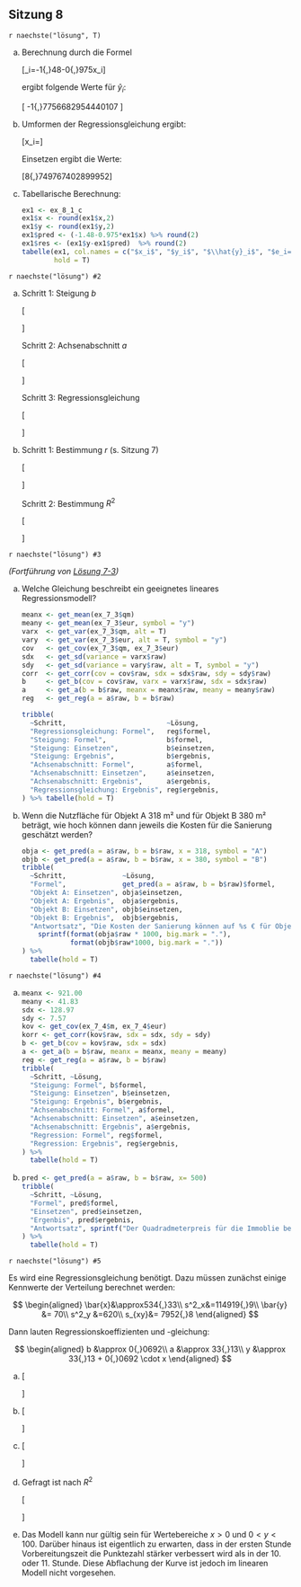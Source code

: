 ## Sitzung 8 {-}

`r naechste("lösung", T)`

a) Berechnung durch die Formel

    \[\hat{y}_i=-1{,}48-0{,}975\cdot x_i\]

    ergibt folgende Werte für $\hat{y}_i$:

    \[ -1{,}77\quad16{,}56\quad11{,}68\quad15{,}29\quad-30{,}54\quad-26{,}44\quad34{,}01\quad24{,}07 \]

b) Umformen der Regressionsgleichung ergibt:

    \[x_i=\frac{\hat{y}_i+1,48}{-0,975}\]

    Einsetzen ergibt die Werte:

    \[8{,}74\quad-16{,}9\quad49{,}76\quad8{,}74\quad60{,}02\quad54{,}89\quad18{,}99\quad-1{,}52\]

c) Tabellarische Berechnung:

    ```r
    ex1 <- ex_8_1_c
    ex1$x <- round(ex1$x,2)
    ex1$y <- round(ex1$y,2)
    ex1$pred <- (-1.48-0.975*ex1$x) %>% round(2)
    ex1$res <- (ex1$y-ex1$pred)  %>% round(2)
    tabelle(ex1, col.names = c("$x_i$", "$y_i$", "$\\hat{y}_i$", "$e_i=y_i-\\hat{y}_i$"),
            hold = T)
    ```

`r naechste("lösung") #2`

a) Schritt 1: Steigung $b$

    \[\begin{aligned}
    b&=\frac{s_{xy}}{s^2_x}\\
     &=\frac{869{,}83}{1080{,}94}\\
     &\approx0{,}81
    \end{aligned}\]

    Schritt 2: Achsenabschnitt $a$

    \[\begin{aligned}
    a&=\bar{y}-b\cdot\bar{x}\\
    &\approx 156{,}7-0{,}805\cdot157{,}5\\
    &\approx 29{,}91
    \end{aligned}\]

    Schritt 3: Regressionsgleichung

    \[\begin{aligned}
    y&=a+b\cdot x\\
    y&\approx 29{,}91 + 0{,}805 \cdot x
    \end{aligned}\]

b) Schritt 1: Bestimmung $r$ (s. Sitzung 7)

    \[\begin{aligned}
    r&=\frac{s_{xy}}{s_x\cdot s_y}\\
    &\approx\frac{869{,}83}{\sqrt{1080{,}94}\cdot\sqrt{884{,}46}}\\
    &\approx0{,}89
    \end{aligned}\]

    Schritt 2: Bestimmung $R^2$

    \[\begin{aligned}
    R^2&=r^2 \quad \textrm{(für lineare Regression)}\\
    &\approx 0{,}89^2\\
    &\approx0{,}79
    \end{aligned}\]

`r naechste("lösung") #3`

*(Fortführung von [Lösung 7-3](#loesung-7-3))*

a) Welche Gleichung beschreibt ein geeignetes lineares Regressionsmodell?

    ```r
    meanx <- get_mean(ex_7_3$qm)
    meany <- get_mean(ex_7_3$eur, symbol = "y")
    varx  <- get_var(ex_7_3$qm, alt = T)
    vary  <- get_var(ex_7_3$eur, alt = T, symbol = "y")
    cov   <- get_cov(ex_7_3$qm, ex_7_3$eur)
    sdx   <- get_sd(variance = varx$raw)
    sdy   <- get_sd(variance = vary$raw, alt = T, symbol = "y")
    corr  <- get_corr(cov = cov$raw, sdx = sdx$raw, sdy = sdy$raw)
    b     <- get_b(cov = cov$raw, varx = varx$raw, sdx = sdx$raw)
    a     <- get_a(b = b$raw, meanx = meanx$raw, meany = meany$raw)
    reg   <- get_reg(a = a$raw, b = b$raw)

    tribble(
      ~Schritt,                         ~Lösung,
      "Regressionsgleichung: Formel",   reg$formel,
      "Steigung: Formel",               b$formel,
      "Steigung: Einsetzen",            b$einsetzen,
      "Steigung: Ergebnis",             b$ergebnis,
      "Achsenabschnitt: Formel",        a$formel,
      "Achsenabschnitt: Einsetzen",     a$einsetzen,
      "Achsenabschnitt: Ergebnis",      a$ergebnis,
      "Regressionsgleichung: Ergebnis", reg$ergebnis,
    ) %>% tabelle(hold = T)
    ```

b) Wenn die Nutzfläche für Objekt A 318 m² und für Objekt B 380 m² beträgt, wie hoch können dann jeweils die Kosten für die Sanierung geschätzt werden?

    ```r
    obja <- get_pred(a = a$raw, b = b$raw, x = 318, symbol = "A")
    objb <- get_pred(a = a$raw, b = b$raw, x = 380, symbol = "B")
    tribble(
      ~Schritt,              ~Lösung,
      "Formel",              get_pred(a = a$raw, b = b$raw)$formel,
      "Objekt A: Einsetzen", obja$einsetzen,
      "Objekt A: Ergebnis",  obja$ergebnis,
      "Objekt B: Einsetzen", objb$einsetzen,
      "Objekt B: Ergebnis",  objb$ergebnis,
      "Antwortsatz", "Die Kosten der Sanierung können auf %s € für Objekt A und auf %s € für Objekt B geschätzt werden." %>%
        sprintf(format(obja$raw * 1000, big.mark = "."),
                format(objb$raw*1000, big.mark = "."))
    ) %>%
      tabelle(hold = T)
    ```

`r naechste("lösung") #4`


a)

    ```r
    meanx <- 921.00
    meany <- 41.83
    sdx <- 128.97
    sdy <- 7.57
    kov <- get_cov(ex_7_4$m, ex_7_4$eur)
    korr <- get_corr(kov$raw, sdx = sdx, sdy = sdy) 
    b <- get_b(cov = kov$raw, sdx = sdx)
    a <- get_a(b = b$raw, meanx = meanx, meany = meany)
    reg <- get_reg(a = a$raw, b = b$raw)
    tribble(
      ~Schritt, ~Lösung,
      "Steigung: Formel", b$formel,
      "Steigung: Einsetzen", b$einsetzen,
      "Steigung: Ergebnis", b$ergebnis,
      "Achsenabschnitt: Formel", a$formel,
      "Achsenabschnitt: Einsetzen", a$einsetzen,
      "Achsenabschnitt: Ergebnis", a$ergebnis,
      "Regression: Formel", reg$formel,
      "Regression: Ergebnis", reg$ergebnis,
    ) %>%
      tabelle(hold = T)
    ```

b)

    ```r
    pred <- get_pred(a = a$raw, b = b$raw, x= 500)
    tribble(
      ~Schritt, ~Lösung,
      "Formel", pred$formel,
      "Einsetzen", pred$einsetzen,
      "Ergenbis", pred$ergebnis,
      "Antwortsatz", sprintf("Der Quadradmeterpreis für die Immoblie beträgt laut Modell %s.", pred$raw)
    ) %>%
      tabelle(hold = T)
    ```

`r naechste("lösung") #5`

Es wird eine Regressionsgleichung benötigt. Dazu müssen zunächst einige Kennwerte der Verteilung berechnet werden:

$$
\begin{aligned}
\bar{x}&\approx534{,}33\\
s^2_x&=114919{,}9\\
\bar{y} &= 70\\
s^2_y &=620\\
s_{xy}&= 7952{,}8
\end{aligned}
$$

Dann lauten Regressionskoeffizienten und -gleichung:

$$
\begin{aligned}
b &\approx 0{,}0692\\
a &\approx 33{,}13\\
y &\approx 33{,}13 + 0{,}0692 \cdot x
\end{aligned}
$$

a)

    \[\begin{aligned}
    \hat{y}_i &=a+b\cdot x\\
    &\approx 33{,}13 + 0{,}0692 \cdot (6\cdot 60)\\
    &\approx 58{,}04
    \end{aligned}\]

b)

    \[\begin{aligned}
    x_i&=\frac{\hat{y}_i-a}{b}\\[6pt]
       &\approx\frac{50-33{,}13}{0{,}0692}\\[4pt]
       &\approx 243{,}79
    \end{aligned}\]

c)

    \[\begin{aligned}
    x_i&=\frac{\hat{y}_i-a}{b}\\[6pt]
       &\approx\frac{100-33{,}13}{0{,}0692}\\[4pt]
       &\approx 966.33
    \end{aligned}\]

d) Gefragt ist nach $R^2$

    \[\begin{aligned}
    r &\approx 0{,}94 \quad \textrm{(s. Sitzung 7)}\\
    R^2 &\approx 0{,}88
    \end{aligned}\]

e) Das Modell kann nur gültig sein für Wertebereiche $x > 0$ und $0 < y < 100$. Darüber hinaus ist eigentlich zu erwarten, dass in der ersten Stunde Vorbereitungszeit die Punktezahl stärker verbessert wird als in der 10. oder 11. Stunde. Diese Abflachung der Kurve ist jedoch im linearen Modell nicht vorgesehen.
